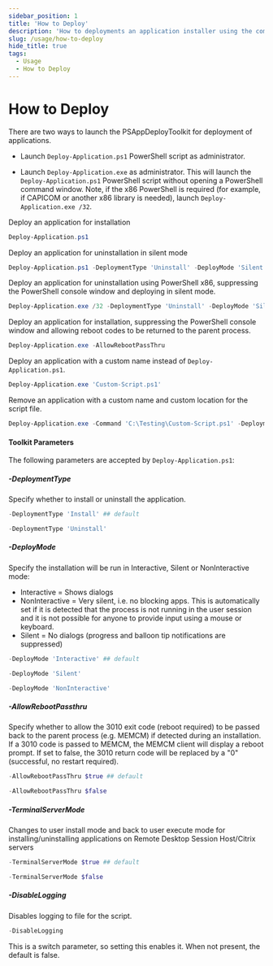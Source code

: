 ```yaml
---
sidebar_position: 1
title: 'How to Deploy'
description: 'How to deployments an application installer using the command line / SCCM.'
slug: /usage/how-to-deploy
hide_title: true
tags:
  - Usage
  - How to Deploy
---
```


# How to Deploy

There are two ways to launch the PSAppDeployToolkit for deployment of applications.

- Launch ```Deploy-Application.ps1``` PowerShell script as administrator.

- Launch ```Deploy-Application.exe``` as administrator. This will launch the ```Deploy-Application.ps1``` PowerShell script without opening a PowerShell command window. Note, if the x86 PowerShell is required (for example, if CAPICOM or another x86 library is needed), launch `Deploy-Application.exe /32`.

Deploy an application for installation

```powershell
Deploy-Application.ps1
```

Deploy an application for uninstallation in silent mode

```powershell
Deploy-Application.ps1 -DeploymentType 'Uninstall' -DeployMode 'Silent'
```

Deploy an application for uninstallation using PowerShell x86, suppressing the PowerShell console window and deploying in silent mode.

```powershell
Deploy-Application.exe /32 -DeploymentType 'Uninstall' -DeployMode 'Silent'
```

Deploy an application for installation, suppressing the PowerShell console window and allowing reboot codes to be returned to the parent process.

```powershell
Deploy-Application.exe -AllowRebootPassThru
```

Deploy an application with a custom name instead of ```Deploy-Application.ps1```.

```powershell
Deploy-Application.exe 'Custom-Script.ps1'
```

Remove an application with a custom name and custom location for the script file.

```powershell
Deploy-Application.exe -Command 'C:\Testing\Custom-Script.ps1' -DeploymentType 'Uninstall'
```

#### Toolkit Parameters

The following parameters are accepted by ```Deploy-Application.ps1```:

##### -DeploymentType

Specify whether to install or uninstall the application.

```powershell
-DeploymentType 'Install' ## default
```

```powershell
-DeploymentType 'Uninstall'
```

##### -DeployMode

Specify the installation will be run in Interactive, Silent or NonInteractive mode:

- Interactive = Shows dialogs
- NonInteractive = Very silent, i.e. no blocking apps. This is automatically set if it is detected that the process is not running in the user session and it is not possible for anyone to provide input using a mouse or keyboard.
- Silent = No dialogs (progress and balloon tip notifications are suppressed)

```powershell
-DeployMode 'Interactive' ## default
```

```powershell
-DeployMode 'Silent'
```

```powershell
-DeployMode 'NonInteractive'
```

##### -AllowRebootPassthru

Specify whether to allow the 3010 exit code (reboot required) to be passed back to the parent process (e.g. MEMCM) if detected during an installation. If a 3010 code is passed to MEMCM, the MEMCM client will display a reboot prompt. If set to false, the 3010 return code will be replaced by a "0" (successful, no restart required).

```powershell
-AllowRebootPassThru $true ## default
```

```powershell
-AllowRebootPassThru $false
```

##### -TerminalServerMode

Changes to user install mode and back to user execute mode for installing/uninstalling applications on Remote Desktop Session Host/Citrix servers

```powershell
-TerminalServerMode $true ## default
```

```powershell
-TerminalServerMode $false
```

##### -DisableLogging

Disables logging to file for the script.

```powershell
-DisableLogging
```

This is a switch parameter, so setting this enables it. When not present, the default is false.
